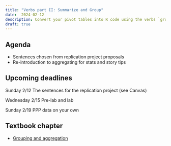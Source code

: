 ```yaml
---
title: "Verbs part II: Summarize and Group" 
date:  2024-02-12
description: Convert your pivot tables into R code using the verbs `group_by` and `summarize`
draft: true
--- 
```




## Agenda

* Sentences chosen from replication project proposals
* Re-introduction to aggregating for stats and story tips




## Upcoming deadlines

[Sunday 2/12]{.sked-dates} The sentences for the replication project (see Canvas)

[Wednesday 2/15]{.sked-dates} Pre-lab and lab 

[Sunday 2/19]{.sked-dates} PPP data on your own

## Textbook chapter

* [Grouping and aggregation ](https://cronkitedata.github.io/djtextbook/r-verb-groupby.html)










